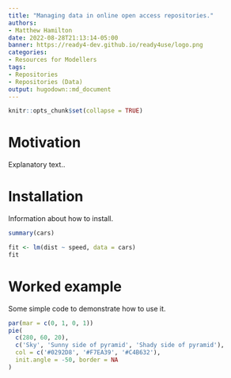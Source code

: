 ```yaml
---
title: "Managing data in online open access repositories."
authors: 
- Matthew Hamilton
date: 2022-08-28T21:13:14-05:00
banner: https://ready4-dev.github.io/ready4use/logo.png
categories: 
- Resources for Modellers
tags: 
- Repositories
- Repositories (Data)
output: hugodown::md_document
---
```


```r
knitr::opts_chunk$set(collapse = TRUE)
```

# Motivation

Explanatory text..


# Installation

Information about how to install.

```r
summary(cars)

fit <- lm(dist ~ speed, data = cars)
fit
```

# Worked example

Some simple code to demonstrate how to use it.

```r
par(mar = c(0, 1, 0, 1))
pie(
  c(280, 60, 20),
  c('Sky', 'Sunny side of pyramid', 'Shady side of pyramid'),
  col = c('#0292D8', '#F7EA39', '#C4B632'),
  init.angle = -50, border = NA
)
```
